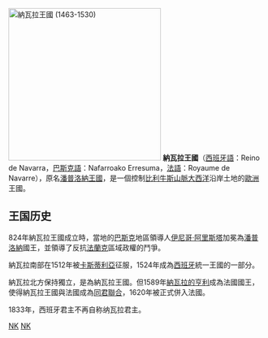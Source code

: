 {{expand|time=2016-04-18T18:16:42+00:00}}
{{unreferenced|time=2016-04-18T18:16:42+00:00}}
{{NoteTA|G1=TO}}
{{Infobox Former Country
|native_name                 = ''Reino de Navarra''<br>''Nafarroako Erresuma''
|conventional_long_name      = 納瓦拉王國
|common_name                 = 納瓦拉王國
|national_motto              = 
|continent                   = [[歐洲|歐洲]]
|region                      = 地中海
|country                     = 西班牙
|era                         = 中世紀
|government_type             = 世襲君主制
|status= [[共主邦聯|共主邦聯]]<br>（1589 - 1620）
|year_start                  = 824年
|year_end                    = 1620年
|event_start                 = 起義對抗[[法蘭克王國|法蘭克王國]]
|event1                      = 更改國號
|date_event1                 = 1004年
|event2                      = 卡斯蒂利亞併吞南部
|date_event2                 = 1512年
|event3                      = 與[[法蘭西王國|法蘭西王國]]結為[[共主邦聯|共主邦聯]]
|date_event3                 = 1589年
|event_end                   = 北部併入法國
|p1                          = Duchy of Vasconia
|flag_p1                     =Duchy_of_Vasconia.png
|p2                          = 
|flag_p2                     = 
|s1                          = 法蘭西王國
|flag_s1                     = Pavillon royal de la France.png
|s3                          = 卡斯蒂利亚王国
|flag_s3                     = Pendon del Reino de Castilla.svg
|image_coat                  = Coat of Arms of the Kingdom of Navarre.svg
|image_flag                  = Bandera de Reino de Navarra.svg
|flag_type                   = 
|flag                        = 西班牙国旗
|image_map                   = Reino de Navarra Sancho VII el Fuerte.svg
|image_map2                   =  Map Iberian Peninsula 910-es.svg
|image_map_caption           = 納瓦拉王國 (1194-1234)
|capital                     = [[潘普洛納|潘普洛納]]
|religion                    = [[基督舊教|基督舊教]]（羅馬天主教）、[[基督新教|基督新教]][[喀爾文派|喀爾文派]][[結盟宗|結盟宗]]（胡格諾派）
|today  ={{flag|France}}<br>{{flag|Spain}}
|common_languages            = [[巴斯克語|巴斯克語]]、[[拉丁語|拉丁語]]、[[奧克語|奧克語]]、[[法語|法語]]以及[[卡斯蒂利亞語|卡斯蒂利亞語]]
|title_leader                = [[纳瓦拉君主列表|納瓦拉國王]]
|leader1                     = [[桑乔三世_(纳瓦拉)|桑喬三世]]
|year_leader1                = 1004-1035
|leader2                     = [[桑乔六世_(纳瓦拉)|桑喬六世]]
|year_leader2                = 1154-1194
|leader3                     = [[桑乔七世_(纳瓦拉)|桑喬七世]]
|year_leader3                = 1194-1234
}}
[[File:Conquista de Navarra.svg|thumb|300px|納瓦拉王國 (1463-1530)<br/>
{{legend0|#e3dbdb|1463年失地}} {{legend0|#ff8080|[[上納瓦拉|上納瓦拉]]：1512年失地}}<br/>
{{legend0|#eeaaff|Albret家族領地}} {{legend0|#b3ff80|Foix家族領地}}<br/>
{{legend0|#ffd5d5|[[下納瓦拉|下納瓦拉]]}}]]
{{法国历史}}
'''納瓦拉王國'''（[[西班牙語|西班牙語]]：Reino de Navarra，[[巴斯克語|巴斯克語]]：Nafarroako Erresuma，[[法語|法語]]：Royaume de Navarre），原名[[潘普洛納王國|潘普洛納王國]]，是一個控制[[比利牛斯山脈|比利牛斯山脈]][[大西洋|大西洋]]沿岸土地的[[歐洲|歐洲]]王國。

== 王国历史 ==
824年納瓦拉王國成立時，當地的[[巴斯克地區|巴斯克]]地區領導人[[伊尼哥·阿里斯塔_(潘普洛納)|伊尼哥·阿里斯塔]]加冕為[[潘普洛納|潘普洛納]]國王，並領導了反抗[[法蘭克|法蘭克]]區域政權的鬥爭。

納瓦拉南部在1512年被[[卡斯蒂利亞|卡斯蒂利亞]]征服，1524年成為[[西班牙|西班牙]]統一王國的一部分。

納瓦拉北方保持獨立，是為納瓦拉王國。但1589年[[亨利四世_(法兰西)|納瓦拉的亨利]]成為法國國王，使得納瓦拉王國與法國成為[[同君聯合|同君聯合]]，1620年被正式併入法國。

1833年，西班牙君主不再自称纳瓦拉君主。

{{西班牙諸王國}}

[[Category:法国历史上的王国|NK]]
[[Category:西班牙历史上的王国|NK]]